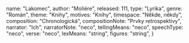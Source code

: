 
  name: "Lakomec",
  author: "Moliére",
  released: 111,
  type: "Lyrika",
  genre: "Román",
  theme: "Knihy",
  motives: "Knihy",
  timespace: "Někde, někdy",
  composition: "Chronologická",
  compositionNote: "Prvky retrospektivy",
  narrator: "Ich",
  narratorNote: "neco",
  tellingMeans: "neco",
  speechType: "neco",
  verse: "neco",
  lexMeans: "string",
  figures: "string",
} 

<Title book={book} />

<Book book={book} />

## Postavy

## Děj

<UnknownAuthor />

<GeneralDirection />